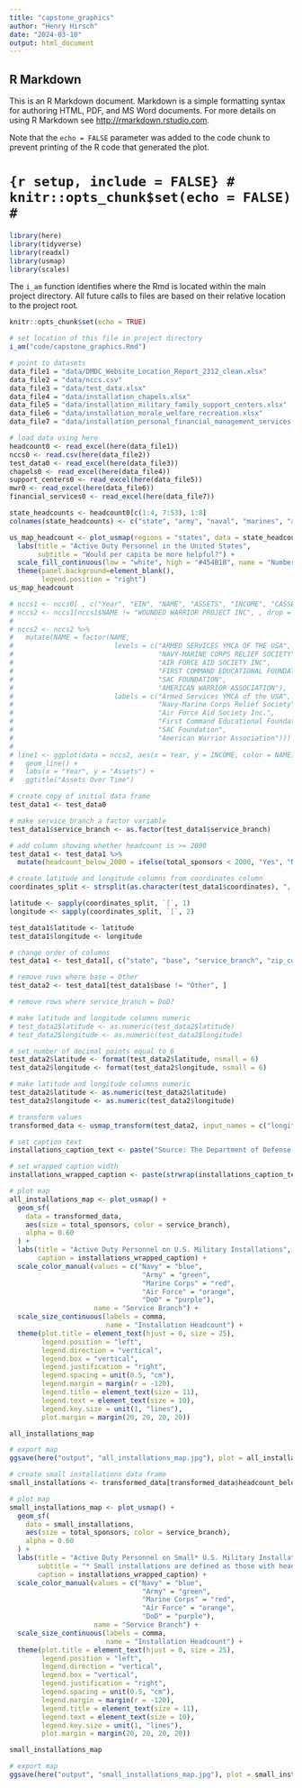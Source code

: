```yaml
---
title: "capstone_graphics"
author: "Henry Hirsch"
date: "2024-03-10"
output: html_document
---
```



## R Markdown

This is an R Markdown document. Markdown is a simple formatting syntax for authoring HTML, PDF, and MS Word documents. For more details on using R Markdown see <http://rmarkdown.rstudio.com>.

Note that the `echo = FALSE` parameter was added to the code chunk to prevent printing of the R code that generated the plot.

# ```{r setup, include = FALSE}
# knitr::opts_chunk$set(echo = FALSE)
# ```

```r
library(here)
library(tidyverse)
library(readxl)
library(usmap)
library(scales)
```

The `i_am` function identifies where the Rmd is located within the main project directory. All future calls to files are based on their relative location to the project root.

```r
knitr::opts_chunk$set(echo = TRUE)

# set location of this file in project directory
i_am("code/capstone_graphics.Rmd")

# point to datasets
data_file1 = "data/DMDC_Website_Location_Report_2312_clean.xlsx"
data_file2 = "data/nccs.csv"
data_file3 = "data/test_data.xlsx"
data_file4 = "data/installation_chapels.xlsx"
data_file5 = "data/installation_military_family_support_centers.xlsx"
data_file6 = "data/installation_morale_welfare_recreation.xlsx"
data_file7 = "data/installation_personal_financial_management_services.xlsx"
```


```r
# load data using here
headcount0 <- read_excel(here(data_file1))
nccs0 <- read.csv(here(data_file2))
test_data0 <- read_excel(here(data_file3))
chapels0 <- read_excel(here(data_file4))
support_centers0 <- read_excel(here(data_file5))
mwr0 <- read_excel(here(data_file6))
financial_services0 <- read_excel(here(data_file7))
```


``` r
state_headcounts <- headcount0[c(1:4, 7:53), 1:8]
colnames(state_headcounts) <- c("state", "army", "naval", "marines", "air", "space", "coast", "active_duty_total")

us_map_headcount <- plot_usmap(regions = "states", data = state_headcounts, values = "active_duty_total", labels = FALSE) + 
  labs(title = "Active Duty Personnel in the United States",
       subtitle = "Would per capita be more helpful?") + 
  scale_fill_continuous(low = "white", high = "#454B1B", name = "Number of Personnel", label = scales::comma) + 
  theme(panel.background=element_blank(),
        legend.position = "right")
us_map_headcount
```

```r
# nccs1 <- nccs0[ , c("Year", "EIN", "NAME", "ASSETS", "INCOME", "CASSETS", "CTOTREV")]
# nccs2 <- nccs1[nccs1$NAME != "WOUNDED WARRIOR PROJECT INC", , drop = FALSE]
# 
# nccs2 <- nccs2 %>% 
#   mutate(NAME = factor(NAME,
#                         levels = c("ARMED SERVICES YMCA OF THE USA", 
#                                    "NAVY-MARINE CORPS RELIEF SOCIETY",
#                                    "AIR FORCE AID SOCIETY INC", 
#                                    "FIRST COMMAND EDUCATIONAL FOUNDATION",
#                                    "SAC FOUNDATION", 
#                                    "AMERICAN WARRIOR ASSOCIATION"),
#                         labels = c("Armed Services YMCA of the USA", 
#                                    "Navy-Marine Corps Relief Society",
#                                    "Air Force Aid Society Inc.", 
#                                    "First Command Educational Foundation",
#                                    "SAC Foundation", 
#                                    "American Warrior Association")))
# 
# line1 <- ggplot(data = nccs2, aes(x = Year, y = INCOME, color = NAME)) +
#   geom_line() +
#   labs(x = "Year", y = "Assets") +
#   ggtitle("Assets Over Time")

```

```r
# create copy of initial data frame
test_data1 <- test_data0

# make service_branch a factor variable
test_data1$service_branch <- as.factor(test_data1$service_branch)

# add column showing whether headcount is >= 2000
test_data1 <- test_data1 %>%
  mutate(headcount_below_2000 = ifelse(total_sponsors < 2000, "Yes", "No"))

# create latitude and longitude columns from coordinates column
coordinates_split <- strsplit(as.character(test_data1$coordinates), ", ")

latitude <- sapply(coordinates_split, `[`, 1)
longitude <- sapply(coordinates_split, `[`, 2)

test_data1$latitude <- latitude
test_data1$longitude <- longitude

# change order of columns
test_data1 <- test_data1[, c("state", "base", "service_branch", "zip_code", "coordinates", "longitude", "latitude", "nmc", "miles_to_nmc", "headcount_below_2000", "total_sponsors", "total_spouses", "children0-5", "children6-11", "children12-18", "children19andup", "other_dependents", "total_personnel")]

# remove rows where base = Other
test_data2 <- test_data1[test_data1$base != "Other", ]

# remove rows where service_branch = DoD?

# make latitude and longitude columns numeric
# test_data2$latitude <- as.numeric(test_data2$latitude)
# test_data2$longitude <- as.numeric(test_data2$longitude)

# set number of decimal points equal to 6
test_data2$latitude <- format(test_data2$latitude, nsmall = 6)
test_data2$longitude <- format(test_data2$longitude, nsmall = 6)

# make latitude and longitude columns numeric
test_data2$latitude <- as.numeric(test_data2$latitude)
test_data2$longitude <- as.numeric(test_data2$longitude)

# transform values
transformed_data <- usmap_transform(test_data2, input_names = c("longitude", "latitude"), output_names = NULL)

# set caption text
installations_caption_text <- paste("Source: The Department of Defense's 2019 Demographics Report. No newer data on military installation headcounts is available. The Department of Defense stopped publishing disaggregated headcount data after 2019.")

# set wrapped caption width
installations_wrapped_caption <- paste(strwrap(installations_caption_text, width = 78), collapse = "\n")

# plot map
all_installations_map <- plot_usmap() +
  geom_sf(
    data = transformed_data,
    aes(size = total_sponsors, color = service_branch),
    alpha = 0.60
  ) +
  labs(title = "Active Duty Personnel on U.S. Military Installations",
       caption = installations_wrapped_caption) + 
  scale_color_manual(values = c("Navy" = "blue", 
                                 "Army" = "green", 
                                 "Marine Corps" = "red", 
                                 "Air Force" = "orange", 
                                 "DoD" = "purple"),
                     name = "Service Branch") +
  scale_size_continuous(labels = comma, 
                        name = "Installation Headcount") +
  theme(plot.title = element_text(hjust = 0, size = 25),
        legend.position = "left",
        legend.direction = "vertical",
        legend.box = "vertical",
        legend.justification = "right",
        legend.spacing = unit(0.5, "cm"),
        legend.margin = margin(r = -120),
        legend.title = element_text(size = 11),
        legend.text = element_text(size = 10),
        legend.key.size = unit(1, "lines"),
        plot.margin = margin(20, 20, 20, 20))

all_installations_map

# export map
ggsave(here("output", "all_installations_map.jpg"), plot = all_installations_map, width = 12, height = 9, dpi = 300)
```

```r
# create small installations data frame
small_installations <- transformed_data[transformed_data$headcount_below_2000 == "Yes", ]

# plot map
small_installations_map <- plot_usmap() +
  geom_sf(
    data = small_installations,
    aes(size = total_sponsors, color = service_branch),
    alpha = 0.60
  ) +
  labs(title = "Active Duty Personnel on Small* U.S. Military Installations",
       subtitle = "* Small installations are defined as those with headcounts below 2,000.",
       caption = installations_wrapped_caption) + 
  scale_color_manual(values = c("Navy" = "blue", 
                                 "Army" = "green", 
                                 "Marine Corps" = "red", 
                                 "Air Force" = "orange", 
                                 "DoD" = "purple"),
                     name = "Service Branch") +
  scale_size_continuous(labels = comma, 
                        name = "Installation Headcount") +
  theme(plot.title = element_text(hjust = 0, size = 25),
        legend.position = "left",
        legend.direction = "vertical",
        legend.box = "vertical",
        legend.justification = "right",
        legend.spacing = unit(0.5, "cm"),
        legend.margin = margin(r = -120),
        legend.title = element_text(size = 11),
        legend.text = element_text(size = 10),
        legend.key.size = unit(1, "lines"),
        plot.margin = margin(20, 20, 20, 20))

small_installations_map

# export map
ggsave(here("output", "small_installations_map.jpg"), plot = small_installations_map, width = 12, height = 9, dpi = 300)
```

```r



```
